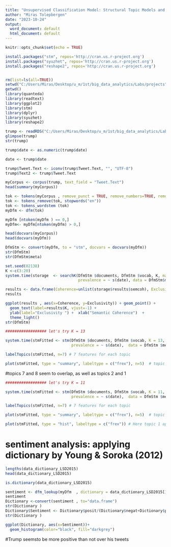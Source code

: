 ---
title: "Unsupervised Classification Model: Structural Topic Models and Dictionary Model (Sentiment Analysis)"
author: "Miras Tolepbergen"
date: "2023-10-24"
output:
  word_document: default
  html_document: default
---

```{r setup, include=FALSE}
knitr::opts_chunk$set(echo = TRUE)
```

```{r}
install.packages("stm", repos='http://cran.us.r-project.org')
install.packages("syuzhet", repos='http://cran.us.r-project.org')
install.packages("reshape2", repos='http://cran.us.r-project.org')


rm(list=ls(all=TRUE))
setwd("C:/Users/Miras/Desktop/u_m/1st/big_data_analytics/Labs/projects")
getwd()
library(quanteda)
library(readtext)
library(ggplot2)
library(stm)
library(dplyr)
library(syuzhet)
library(reshape2)
```

```{r}
trump <- readRDS("C:/Users/Miras/Desktop/u_m/1st/big_data_analytics/Labs/projects/Trump2018.rds")
glimpse(trump)
str(trump)

trump$date <- as.numeric(trump$date)

date <- trump$date

trump$Tweet.Text <- iconv(trump$Tweet.Text, "", "UTF-8") 
trump$Text2 <- trump$Tweet.Text

myCorpus <- corpus(trump, text_field = "Tweet.Text")
head(summary(myCorpus))
```

```{r}
tok <- tokens(myCorpus , remove_punct = TRUE, remove_numbers=TRUE, remove_symbols = TRUE, split_hyphens = TRUE, remove_separators = TRUE, remove_url = TRUE)
tok <- tokens_remove(tok, stopwords("en"))
tok <- tokens_wordstem (tok)
myDfm <- dfm(tok)

myDfm [ntoken(myDfm ) == 0,]
myDfm<- myDfm[ntoken(myDfm) > 0,]

head(docvars(myCorpus))
head(docvars(myDfm))
```



```{r}
DfmStm <- convert(myDfm, to = "stm", docvars = docvars(myDfm))
str(DfmStm)
str(DfmStm$meta)
```



```{r}
set.seed(02138)
K <-c(3:20)
system.time(storage  <- searchK(DfmStm $documents, DfmStm $vocab, K, max.em.its = 250, 
                                prevalence = ~ s(date), data = DfmStm$meta, init.type = "Spectral")) #non-linear relationship is expected

```



```{r}
results <- data.frame(Coherence=unlist(storage$results$semcoh), Exclusivity=unlist(storage$results$exclus), K=unlist(storage$results$K))
results
```



```{r}
ggplot(results , aes(x=Coherence, y=Exclusivity)) + geom_point() + 
  geom_text(label=results$K, vjust=-1) +  
  ylab(label="Exclusivity ") +  xlab("Semantic Coherence")  + 
  theme_light() 
str(DfmStm)
```



```{r}
################## let's try K = 13

system.time(stmFitted <- stm(DfmStm $documents, DfmStm $vocab, K = 13, max.em.its = 250, 
                             prevalence = ~ s(date),  data = DfmStm $meta, init.type = "Spectral"))
```



```{r}
labelTopics(stmFitted, n=7) # 7 features for each topic 

```

```{r}
plot(stmFitted, type = "summary", labeltype = c("frex"), n=5)  # topic 10 is the most frequent one
```
#topics 7 and 8 seem to overlap, as well as topics 2 and 1


```{r}
################## let's try K = 11

system.time(stmFitted <- stm(DfmStm $documents, DfmStm $vocab, K = 11, max.em.its = 250, 
                             prevalence = ~ s(date),  data = DfmStm $meta, init.type = "Spectral"))
```



```{r}
labelTopics(stmFitted, n=7) # 7 features for each topic 
```





```{r}
plot(stmFitted, type = "summary", labeltype = c("frex"), n=5)  # topic 10 is the most frequent one
```




```{r}
plot(stmFitted, type = "hist", labeltype = c("frex")) # Here topic 1 appears as more "evenly" distributed across documents than topic 4 for example


```

# sentiment analysis: applying dictionary by Young & Soroka (2012)


```{r}
lengths(data_dictionary_LSD2015)
head(data_dictionary_LSD2015)

is.dictionary(data_dictionary_LSD2015)
```





```{r}
sentiment <- dfm_lookup(myDfm  , dictionary = data_dictionary_LSD2015[1:2])
sentiment 
Dictionary <-convert(sentiment , to="data.frame")
str(Dictionary )
Dictionary$Sentiment <- Dictionary$posit/(Dictionary$negat+Dictionary$posit)
str(Dictionary )
```




```{r}
ggplot(Dictionary, aes(x=Sentiment))+
  geom_histogram(color="black", fill="darkgrey")

```


#Trump seemsto be more positive than not over his tweets 